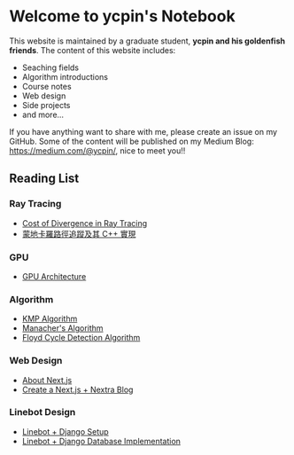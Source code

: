 Welcome to ycpin's Notebook
===
 

This website is maintained by a graduate student, **ycpin and his goldenfish friends**. The content of this website includes:

- Seaching fields
- Algorithm introductions
- Course notes
- Web design
- Side projects
- and more...

If you have anything want to share with me, please create an issue on my GitHub. Some of the content will be published on my Medium Blog: https://medium.com/@ycpin/, nice to meet you!!

Reading List
---

<Steps>

### Ray Tracing

- [Cost of Divergence in Ray Tracing](Ray-Tracing/divergence.mdx)
- [蒙地卡羅路徑追蹤及其 C++ 實現](Ray-Tracing/monte_carlo.mdx)

### GPU

- [GPU Architecture](GPU/gpu_architecture.mdx)

### Algorithm

- [KMP Algorithm](Algorithm/kmp.mdx)
- [Manacher's Algorithm](Algorithm/manacher.mdx)
- [Floyd Cycle Detection Algorithm](Algorithm/floyd_cycle_detection.mdx)

### Web Design

- [About Next.js](Web-Design/about_nextjs.mdx)
- [Create a Next.js + Nextra Blog](Web-Design/nextjs_nextra.mdx)

### Linebot Design

- [Linebot + Django Setup](Linebot/linebot_django_setup.mdx)
- [Linebot + Django Database Implementation](Linebot/linebot_django_database.mdx)

</Steps>